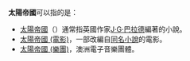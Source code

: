'''太陽帝國'''可以指的是：

* [[太陽帝國_(小說)|太陽帝國]]（{{Lang-en|'''''Empire of the Sun'''''}}）通常指英國作家[[J·G·巴拉德|J·G·巴拉德]]編著的小說。
* [[太陽帝國_(電影)|太陽帝國 (電影)]]，一部改編自[[太陽帝國_(小說)|同名小說]]的電影。
* [[太陽帝國_(樂團)|太陽帝國 (樂團)]]，澳洲電子音樂團體。

{{disambig|Cat=四字作品消歧義}}